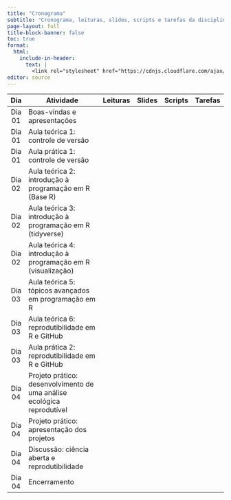 ```yaml
---
title: "Cronograma"
subtitle: "Cronograma, leituras, slides, scripts e tarefas da disciplina introR: introdução à linguagem R."
page-layout: full
title-block-banner: false
toc: true
format:
  html:
    include-in-header: 
      text: |
        <link rel="stylesheet" href="https://cdnjs.cloudflare.com/ajax/libs/font-awesome/6.5.0/css/all.min.css">
editor: source
---
```


| Dia   | Atividade | Leituras | Slides | Scripts | Tarefas |
|:------:|---------------------------------------------------------------------------|:--------:|:------:|:-------:|:-------:|
| Dia 01| Boas-vindas e apresentações | <i class="fas fa-book-open-reader" style="color: #ccc;"></i> | <a href="https://course-intror.github.io/slides/00_slides.html#/"><i class="fas fa-images"></i></a> | <i class="fas fa-laptop" style="color: #ccc;"></i> | <i class="fas fa-pen-to-square" style="color: #ccc;"></i> | 
| Dia 01 | Aula teórica 1: controle de versão | <a href="/reading/#aula-te%C3%B3rica-1-ci%C3%AAncia-aberta-e-controle-de-vers%C3%A3o"><i class="fas fa-book-open-reader"></i></a> | <a href="https://course-intror.github.io/slides/01_slides.html"><i class="fas fa-images"></i></a> | <i class="fas fa-laptop" style="color: #ccc;"></i> | <a href="https://course-intror.github.io/task/#aula-pr%C3%A1tica-1-controle-de-vers%C3%A3o"><i class="fas fa-pen-to-square"></i></a> | 
| Dia 01 | Aula prática 1: controle de versão | <i class="fas fa-book-open-reader" style="color: #ccc;"></i> | <a href="https://course-intror.github.io/slides/01_slides_task.html"><i class="fas fa-images"></i></a> | <i class="fas fa-laptop" style="color: #ccc;"></i> | <i class="fas fa-pen-to-square" style="color: #ccc;"></i> |
| Dia 02 | Aula teórica 2: introdução à programação em R (Base R) | <a href="https://course-intror.github.io/reading/#aula-te%C3%B3rica-2-introdu%C3%A7%C3%A3o-%C3%A0-programa%C3%A7%C3%A3o-em-r-base-r"><i class="fas fa-book-open-reader"></i></a> | <a href="https://course-intror.github.io/slides/02_slides.html"><i class="fas fa-images"></i></a> | <a href="https://github.com/course-intror/scripts/02_script_intror.R"><i class="fas fa-laptop"></i></a> | <a href="https://course-intror.github.io/task/#aula-te%C3%B3rica-2-introdu%C3%A7%C3%A3o-%C3%A0-programa%C3%A7%C3%A3o-em-r-base-r"><i class="fas fa-pen-to-square"></i></a> |
| Dia 02 | Aula teórica 3: introdução à programação em R (tidyverse) | <a href="https://course-intror.github.io/reading/#aula-te%C3%B3rica-3-introdu%C3%A7%C3%A3o-%C3%A0-programa%C3%A7%C3%A3o-em-r-tidyverse"><i class="fas fa-book-open-reader"></i></a> | <a href="https://course-intror.github.io/slides/03_slides.html"><i class="fas fa-images"></i></a> | <a href="https://github.com/course-intror/scripts/03_script_intror.R"><i class="fas fa-laptop"></i></a> | <a href="https://course-intror.github.io/task/#aula-te%C3%B3rica-3-introdu%C3%A7%C3%A3o-%C3%A0-programa%C3%A7%C3%A3o-em-r-tidyverse"><i class="fas fa-pen-to-square"></i></a> |
| Dia 02 | Aula teórica 4: introdução à programação em R (visualização) | <a href="https://course-intror.github.io/reading/#aula-teórica-4-introdução-à-programação-em-r-visualização"><i class="fas fa-book-open-reader"></i></a> | <a href="https://course-intror.github.io/slides/04_slides.html"><i class="fas fa-images"></i></a> | <a href="https://github.com/course-intror/scripts/04_script_intror.R"><i class="fas fa-laptop"></i></a> | <a href="https://course-intror.github.io/task/#aula-teórica-4-introdução-à-programação-em-r-visualização"><i class="fas fa-pen-to-square"></i></a> |
| Dia 03| Aula teórica 5: tópicos avançados em programação em R | <a href="https://course-intror.github.io/reading/#aula-te%C3%B3rica-5-t%C3%B3picos-avan%C3%A7ados-em-programa%C3%A7%C3%A3o-no-r"><i class="fas fa-book-open-reader"></i></a> | <a href="https://course-intror.github.io/slides/05_slides.html"><i class="fas fa-images"></i></a> | <a href="https://github.com/course-intror/scripts/05_script_intror.R"><i class="fas fa-laptop"></i></a> | <a href="https://course-intror.github.io/task/#aula-te%C3%B3rica-5-t%C3%B3picos-avan%C3%A7ados-em-programa%C3%A7%C3%A3o-no-r"><i class="fas fa-pen-to-square"></i></a> |
| Dia 03| Aula teórica 6: reprodutibilidade em R e GitHub | <a href="https://course-intror.github.io/reading/#aula-te%C3%B3rica-6-reprodutibilidade-em-r-e-github"><i class="fas fa-book-open-reader"></i></a> | <a href="https://course-intror.github.io/slides/06_slides.html"><i class="fas fa-images"></i></a> | <i class="fas fa-laptop" style="color: #ccc;"></i> | <a href="https://course-intror.github.io/task/#aula-pr%C3%A1tica-6-reprodutibilidade-em-r-e-github"><i class="fas fa-pen-to-square"></i></a> |
| Dia 03| Aula prática 2: reprodutibilidade em R e GitHub | <i class="fas fa-book-open-reader" style="color: #ccc;"></i> | <a href="https://course-intror.github.io/slides/06_slides_task.html"><i class="fas fa-images"></i></a> | <i class="fas fa-laptop" style="color: #ccc;"></i> | <i class="fas fa-laptop" style="color: #ccc;"></i> | <i class="fas fa-pen-to-square" style="color: #ccc;"></i> |
| Dia 04| Projeto prático: desenvolvimento de uma análise ecológica reprodutível | <i class="fas fa-book-open-reader" style="color: #ccc;"></i> | <i class="fas fa-images" style="color: #ccc;"></i> | <i class="fas fa-laptop" style="color: #ccc;"></i> | <a href="/project/"><i class="fas fa-pen-to-square"></i></a> |
| Dia 04| Projeto prático: apresentação dos projetos | <i class="fas fa-book-open-reader" style="color: #ccc;"></i> | <i class="fas fa-images" style="color: #ccc;"></i> | <i class="fas fa-laptop" style="color: #ccc;"></i> | <i class="fas fa-pen-to-square" style="color: #ccc;"></i> |
| Dia 04| Discussão: ciência aberta e reprodutibilidade | <a href="https://course-intror.github.io/reading/#discuss%C3%A3o-desafios-da-reprodutibilidade-na-ci%C3%AAncia"><i class="fas fa-book-open-reader"></i></a> | <i class="fas fa-images" style="color: #ccc;"></i> | <i class="fas fa-laptop" style="color: #ccc;"></i> | <i class="fas fa-pen-to-square" style="color: #ccc;"></i> |
| Dia 04| Encerramento | <i class="fas fa-book-open-reader" style="color: #ccc;"></i> | <a href="https://course-intror.github.io/slides/07_slides.html"><i class="fas fa-images"></i></a> | <i class="fas fa-laptop" style="color: #ccc;"></i> | <i class="fas fa-pen-to-square" style="color: #ccc;"></i> |
